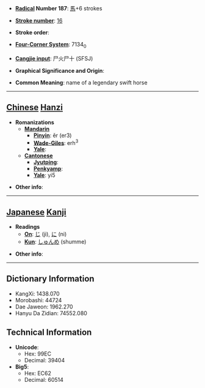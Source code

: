 * '''[[Wiktionary:Chinese radical index| Radical]] Number 187''': [[Wiktionary:Chinese radical index 馬|馬]]+6 strokes

* '''[[Wiktionary:Chinese total strokes index|Stroke number]]''': [[Wiktionary:Chinese total strokes index 16|16]]

* '''Stroke order''': 

* '''[[Wiktionary:Chinese four corner index|Four-Corner System]]''': 7134<sub>0</sub>

* '''[[Wiktionary:Chinese Cangjie index|Cangjie input]]''': 尸火尸十 (SFSJ)

* '''Graphical Significance and Origin''': 

* '''Common Meaning''': name of a legendary swift horse

----

== [[Chinese]] [[Hanzi]] ==

* '''Romanizations'''
** '''[[Mandarin]]'''
*** '''[[Pinyin]]''': ěr (er3)
*** '''[[Wade-Giles]]''': erh<sup>3</sup>
*** '''[[Yale]]''': 
** '''[[Cantonese]]'''
*** '''[[Jyutping]]''':
*** '''[[Penkyamp]]''': 
*** '''[[Yale]]''': yi5

* '''Other info''': 

----

== [[Japanese]] [[Kanji]] ==

* '''Readings'''
** '''[[On]]''': [[じ]] (ji), [[に]] (ni)
** '''[[Kun]]''': [[しゅんめ]] (shumme)

* '''Other info''':  

----

== Dictionary Information ==

* KangXi: 1438.070
* Morobashi: 44724
* Dae Jaweon: 1962.270
* Hanyu Da Zidian: 74552.080

== Technical Information ==

* '''Unicode''':
** Hex: 99EC
** Decimal: 39404
* '''Big5''':
** Hex: EC62
** Decimal: 60514